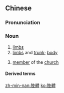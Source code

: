 {{also|肢体}}
==Chinese==
{{zh-forms|s=肢体}}

===Pronunciation===
{{zh-pron
|m=zhītǐ
|c=zi1 tai2
|h=pfs=kî-thí
|mn=ki-thé/qz,xm,zz:chi-thé
|cat=n
}}

===Noun===
{{zh-noun}}

# [[limb]]s
# [[limb]]s and [[trunk]]; [[body]]
# {{lb|zh|Christianity}} [[member]] of the [[church]]

====Derived terms====
{{zh-der|肢體語言|肢體殘障}}

[[zh-min-nan:肢體]]
[[ko:肢體]]